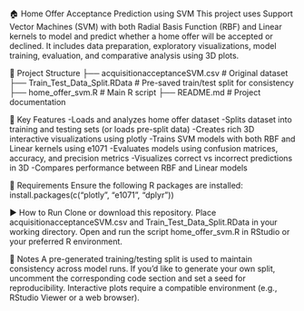 🏠 Home Offer Acceptance Prediction using SVM
This project uses Support Vector Machines (SVM) with both Radial Basis Function (RBF) and Linear kernels to model and predict whether a home offer will be accepted or declined. 
It includes data preparation, exploratory visualizations, model training, evaluation, and comparative analysis using 3D plots.

📁 Project Structure
├── acquisitionacceptanceSVM.csv       # Original dataset
├── Train_Test_Data_Split.RData        # Pre-saved train/test split for consistency
├── home_offer_svm.R                   # Main R script
├── README.md                          # Project documentation

📌 Key Features
-Loads and analyzes home offer dataset
-Splits dataset into training and testing sets (or loads pre-split data)
-Creates rich 3D interactive visualizations using plotly
-Trains SVM models with both RBF and Linear kernels using e1071
-Evaluates models using confusion matrices, accuracy, and precision metrics
-Visualizes correct vs incorrect predictions in 3D
-Compares performance between RBF and Linear models

🔧 Requirements
Ensure the following R packages are installed:
install.packages(c("plotly", "e1071", "dplyr"))

▶️ How to Run
Clone or download this repository.
Place acquisitionacceptanceSVM.csv and Train_Test_Data_Split.RData in your working directory.
Open and run the script home_offer_svm.R in RStudio or your preferred R environment.

📌 Notes
A pre-generated training/testing split is used to maintain consistency across model runs. If you'd like to generate your own split, uncomment the corresponding code section and set a seed for reproducibility.
Interactive plots require a compatible environment (e.g., RStudio Viewer or a web browser).
